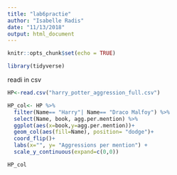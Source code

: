 ```yaml
---
title: "lab6practie"
author: "Isabelle Radis"
date: "11/13/2018"
output: html_document
---
```


```r
knitr::opts_chunk$set(echo = TRUE)
```

```r
library(tidyverse)
```
readi in csv
```r
HP<-read.csv("harry_potter_aggression_full.csv")
```

```r
HP_col<- HP %>% 
  filter(Name== "Harry"| Name== "Draco Malfoy") %>% 
  select(Name, book, agg.per.mention) %>% 
  ggplot(aes(x=book,y=agg.per.mention))+
  geom_col(aes(fill=Name), position= "dodge")+
  coord_flip()+
  labs(x="", y= "Aggressions per mention") +
  scale_y_continuous(expand=c(0,0))

HP_col
```


